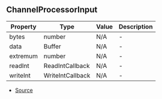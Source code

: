 ## ChannelProcessorInput


| Property | Type | Value | Description |
| ----------- | ----------- | ----------- | ----------- |
| bytes | number | N/A | - |
| data | Buffer | N/A | - |
| extremum | number | N/A | - |
| readInt | ReadIntCallback | N/A | - |
| writeInt | WriteIntCallback | N/A | - |


- [Source](https://github.com/Androz2091/discord-player/blob/a0c651a/packages/equalizer/src/equalizer/Equalizer.ts#L5)